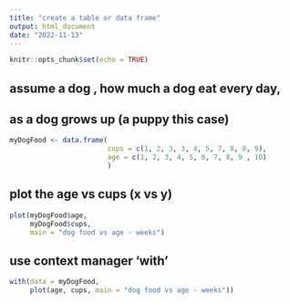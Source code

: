 ```yaml
---
title: "create a table or data frame"
output: html_document
date: "2022-11-13"
---
```


```r
knitr::opts_chunk$set(echo = TRUE)
```

## assume a dog , how much a dog eat every day, 
## as a dog grows up (a puppy this case)
```r
myDogFood <- data.frame(
                        cups = c(1, 2, 3, 3, 4, 5, 7, 8, 8, 9), 
                        age = c(1, 2, 3, 4, 5, 6, 7, 8, 9 , 10)
                        )
```

## plot the age vs cups (x vs y)
```r
plot(myDogFood$age, 
     myDogFood$cups, 
     main = "dog food vs age - weeks")
```

## use context manager 'with'
```r
with(data = myDogFood, 
     plot(age, cups, main = "dog food vs age - weeks"))
```


